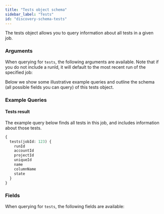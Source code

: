 ```yaml
---
title: "Tests object schema"
sidebar_label: "Tests"
id: "discovery-schema-tests"
---
```



The tests object allows you to query information about all tests in a given job.



<DiscoveryApiJobDeprecationNotice />

### Arguments

When querying for `tests`, the following arguments are available. Note that if you do not include a runId, it will default to the most recent run of the specified job:

<ArgsTable queryName="tests" />

Below we show some illustrative example queries and outline the schema (all possible fields you can query) of this tests object.

### Example Queries
#### Tests result

The example query below finds all tests in this job, and includes information about those tests.

```graphql
{
  tests(jobId: 123) {
    runId
    accountId
    projectId
    uniqueId
    name
    columnName
    state
  }
}
```

### Fields
When querying for `tests`, the following fields are available:

<SchemaTable nodeName="TestNode" />
